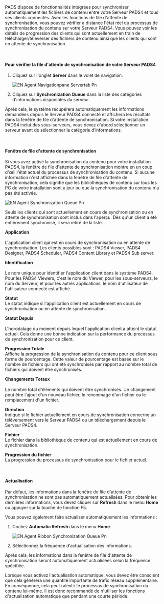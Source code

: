 PADS dispose de fonctionnalités intégrées pour synchroniser automatiquement les fichiers de contenu entre votre Serveur PADS4 et tous ses clients connectés. Avec les fonctions de file d'attente de synchronisation, vous pouvez vérifier à distance l'état réel du processus de synchronisation du contenu sur votre Serveur PADS4. Vous pouvez voir les détails de progression des clients qui sont actuellement en train de télécharger/téléverser des fichiers de contenu ainsi que les clients qui sont en attente de synchronisation.

 

#### **Pour vérifier la file d'attente de synchronisation de votre Serveur PADS4**

1. Cliquez sur l'onglet **Server** dans le volet de navigation.

   ![EN Agent Navigationpane Servertab Pn](/images/digital-signage/windows-applications/agent/remote-management-and-monitoring/EN-Agent-Navigationpane-Servertab.png)
2. Cliquez sur **Synchronization Queue** dans la liste des catégories d'informations disponibles du serveur.

Après cela, le système récupérera automatiquement les informations demandées depuis le Serveur PADS4 connecté et affichera les résultats dans la fenêtre de file d'attente de synchronisation. Si votre installation PADS4 inclut des sous-serveurs, vous devez d'abord sélectionner un serveur avant de sélectionner la catégorie d'informations.

 

#### **Fenêtre de file d'attente de synchronisation**

Si vous avez activé la synchronisation du contenu pour votre installation PADS4, la fenêtre de file d'attente de synchronisation montre en un coup d'œil l'état actuel du processus de synchronisation du contenu. Si aucune information n'est affichée dans la fenêtre de file d'attente de synchronisation, cela signifie que les bibliothèques de contenu sur tous les PC de votre installation sont à jour ou que la synchronisation du contenu n'a pas été activée.

![EN Agent Synchronization Queue Pn](/images/digital-signage/windows-applications/agent/remote-management-and-monitoring/EN-Agent-SynchronizationQueue.png)

<Tip>
  Seuls les clients qui sont actuellement en cours de synchronisation ou en attente de synchronisation sont inclus dans l'aperçu. Dès qu'un client a été entièrement synchronisé, il sera retiré de la liste.
</Tip>

**Application**\
\
L'application client qui est en cours de synchronisation ou en attente de synchronisation. Les clients possibles sont : PADS4 Viewer, PADS4 Designer, PADS4 Scheduler, PADS4 Content Library et PADS4 Sub server.

**Identification**\
\
Le nom unique pour identifier l'application client dans le système PADS4. Pour les PADS4 Viewers, c'est le nom du Viewer, pour les sous-serveurs, le nom du Serveur, et pour les autres applications, le nom d'utilisateur de l'utilisateur connecté est affiché.

**Statut**\
Le statut indique si l'application client est actuellement en cours de synchronisation ou en attente de synchronisation.

**Statut Depuis**\
\
L'horodatage du moment depuis lequel l'application client a atteint le statut actuel. Cela donne une bonne indication sur la performance du processus de synchronisation pour ce client.

**Progression Totale**\
Affiche la progression de la synchronisation du contenu pour ce client sous forme de pourcentage. Cette valeur de pourcentage est basée sur le nombre de fichiers qui ont été synchronisés par rapport au nombre total de fichiers qui doivent être synchronisés.

**Changements Totaux**\
\
Le nombre total d'éléments qui doivent être synchronisés. Un changement peut être l'ajout d'un nouveau fichier, le renommage d'un fichier ou le remplacement d'un fichier.

**Direction**\
Indique si le fichier actuellement en cours de synchronisation concerne un téléversement vers le Serveur PADS4 ou un téléchargement depuis le Serveur PADS4.

**Fichier**\
Le fichier dans la bibliothèque de contenu qui est actuellement en cours de synchronisation.

**Progression du fichier**\
La progression du processus de synchronisation pour le fichier actuel.

 

#### **Actualisation**

Par défaut, les informations dans la fenêtre de file d'attente de synchronisation ne sont pas automatiquement actualisées. Pour obtenir les dernières informations, vous devez cliquer sur **Refresh** dans le menu **Home** ou appuyer sur la touche de fonction F5.

Vous pouvez également faire actualiser automatiquement les informations :

1. Cochez **Automatic Refresh** dans le menu **Home**.

   ![EN Agent Ribbon Synchronization Queue Pn](/images/digital-signage/windows-applications/agent/remote-management-and-monitoring/EN-Agent-Ribbon-SynchronizationQueue.png)
2. Sélectionnez la fréquence d'actualisation des informations.

Après cela, les informations dans la fenêtre de file d'attente de synchronisation seront automatiquement actualisées selon la fréquence spécifiée.

<Warning>
  Lorsque vous activez l'actualisation automatique, vous devez être conscient que cela générera une quantité importante de trafic réseau supplémentaire. En conséquence, cela peut ralentir le processus de synchronisation du contenu lui-même. Il est donc recommandé de n'utiliser les fonctions d'actualisation automatique que pendant une courte période.
</Warning>
